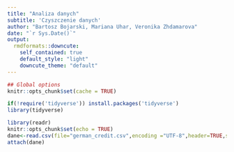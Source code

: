 ```yaml
---
title: "Analiza danych"
subtitle: 'Czyszczenie danych'
author: "Bartosz Bojarski, Mariana Uhar, Veronika Zhdamarova"
date: "`r Sys.Date()`"
output:
  rmdformats::downcute:
    self_contained: true
    default_style: "light"
    downcute_theme: "default"
---
```



```r
## Global options
knitr::opts_chunk$set(cache = TRUE)
```

```r
if(!require('tidyverse')) install.packages('tidyverse')
library(tidyverse)
```

```r
library(readr)
knitr::opts_chunk$set(echo = TRUE)
dane<-read.csv(file="german_credit.csv",encoding ="UTF-8",header=TRUE,sep = ",")
attach(dane)
```

